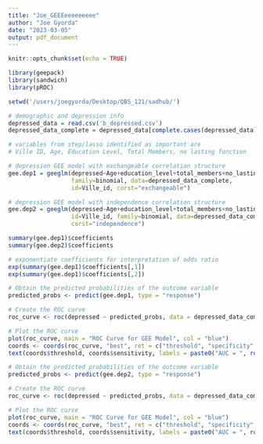 ```yaml
---
title: "Joe_GEEEeeeeeeeee"
author: "Joe Gyorda"
date: "2023-03-05"
output: pdf_document
---
```


```r
knitr::opts_chunk$set(echo = TRUE)
```

```r
library(geepack)
library(sandwich)
library(pROC)

setwd('/users/joegyorda/Desktop/QBS_121/sadhub/')

# demographic and depression info
depressed_data = read.csv('b_depressed.csv')
depressed_data_complete = depressed_data[complete.cases(depressed_data),] # removes 20 NAs
```

```r
# variables from step/lasso identified as important are 
# Ville ID, Age, Education Level, Total Members, no lasting function

# depression GEE model with exchangeable correlation structure
gee.dep1 = geeglm(depressed~Age+education_level+total_members+no_lasting_investmen,
                  family=binomial, data=depressed_data_complete, 
                  id=Ville_id, corst="exchangeable")

# depression GEE model with independence correlation structure
gee.dep2 = geeglm(depressed~Age+education_level+total_members+no_lasting_investmen,
                  id=Ville_id, family=binomial, data=depressed_data_complete, 
                  corst="independence")

summary(gee.dep1)$coefficients
summary(gee.dep2)$coefficients

# exponentiate coefficients for interpretation of odds ratio  
exp(summary(gee.dep1)$coefficients[,1])
exp(summary(gee.dep1)$coefficients[,2])
```

```r

# Obtain the predicted probabilities of the outcome variable
predicted_probs <- predict(gee.dep1, type = "response")

# Create the ROC curve
roc_curve <- roc(depressed ~ predicted_probs, data = depressed_data_complete)

# Plot the ROC curve
plot(roc_curve, main = "ROC Curve for GEE Model", col = "blue")
coords <- coords(roc_curve, "best", ret = c("threshold", "specificity", "sensitivity"))
text(coords$threshold, coords$sensitivity, labels = paste0("AUC = ", round(auc(roc_curve),2)), pos = 4)
```

```r
# Obtain the predicted probabilities of the outcome variable
predicted_probs <- predict(gee.dep2, type = "response")

# Create the ROC curve
roc_curve <- roc(depressed ~ predicted_probs, data = depressed_data_complete)

# Plot the ROC curve
plot(roc_curve, main = "ROC Curve for GEE Model", col = "blue")
coords <- coords(roc_curve, "best", ret = c("threshold", "specificity", "sensitivity"))
text(coords$threshold, coords$sensitivity, labels = paste0("AUC = ", round(auc(roc_curve),2)), pos = 4)
```

